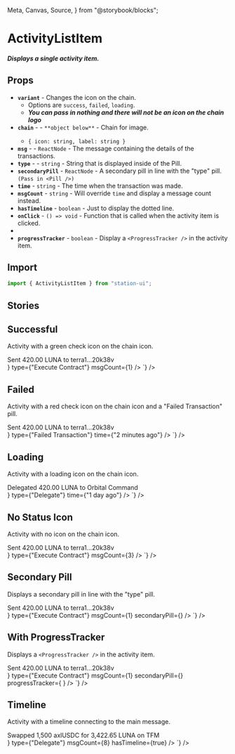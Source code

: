  Meta,
  Canvas,
  Source,
} from "@storybook/blocks";

<Meta title="Components/List Items/Activity" />

# ActivityListItem

##### Displays a single activity item.

## Props
- **`variant`** - Changes the icon on the chain.
  - Options are `success`, `failed`, `loading`.
  - ***You can pass in nothing and there will not be an icon on the chain logo***
- **`chain`** - <RequiredText /> - `**object below**` - Chain for image.
  - `{ icon: string, label: string }`
- **`msg`** - <RequiredText /> - `ReactNode` - The message containing the details of the transactions.
- **`type`** - <RequiredText /> - `string` - String that is displayed inside of the Pill.
- **`secondaryPill`** - `ReactNode` - A secondary pill in line with the "type" pill. `(Pass in <Pill />)`
- **`time`** - `string` - The time when the transaction was made.
- **`msgCount`** - `string` - Will override `time` and display a message count instead.
- **`hasTimeline`** - `boolean` - Just to display the dotted line.
- **`onClick`** - `() => void` - Function that is called when the activity item is clicked.
-
- **`progressTracker`** - `boolean` - Display a `<ProgressTracker />` in the activity item.


## Import
```jsx
import { ActivityListItem } from "station-ui";
```

## Stories

## Successful
Activity with a green check icon on the chain icon.
<div className="story_with_source_below">
  <Canvas of={ActivityListItemStories.Successful} />
  <Source code={`
    <ActivityListItem
  variant={"success"}
  chain={{ icon: "https://station-assets.terra.dev/img/chains/Terra.svg", label: "Terra" }}
  msg={
    <div>
      Sent <span>420.00 LUNA</span> to <span>terra1...20k38v</span>
    </div>
  }
  type={"Execute Contract"}
  msgCount={1}
/>
  `} />
</div>

## Failed
Activity with a red check icon on the chain icon and a "Failed Transaction" pill.
<div className="story_with_source_below">
  <Canvas of={ActivityListItemStories.Failed} />
  <Source code={`
    <ActivityListItem
  variant={"failed"}
  chain={{ icon: "https://station-assets.terra.dev/img/chains/Terra.svg", label: "Terra" }}
  msg={
    <div>
      Sent <span>420.00 LUNA</span> to <span>terra1...20k38v</span>
    </div>
  }
  type={"Failed Transaction"}
  time={"2 minutes ago"}
/>
  `} />
</div>

## Loading
Activity with a loading icon on the chain icon.
<div className="story_with_source_below">
  <Canvas of={ActivityListItemStories.Loading} />
  <Source code={`
    <ActivityListItem
  variant={"loading"}
  chain={{ icon: "https://station-assets.terra.dev/img/chains/Terra.svg", label: "Terra" }}
  msg={
    <div>
      Delegated <span>420.00 LUNA</span> to <span>Orbital Command</span>
    </div>
  }
  type={"Delegate"}
  time={"1 day ago"}
/>
  `} />
</div>

## No Status Icon
Activity with no icon on the chain icon.
<div className="story_with_source_below">
  <Canvas of={ActivityListItemStories.NoStatusIcon} />
  <Source code={`
    <ActivityListItem
  chain={{ icon: "https://station-assets.terra.dev/img/chains/Terra.svg", label: "Terra" }}
  msg={
    <div>
      Sent <span>420.00 LUNA</span> to <span>terra1...20k38v</span>
    </div>
  }
  type={"Execute Contract"}
  msgCount={3}
/>
  `} />
</div>

## Secondary Pill
Displays a secondary pill in line with the "type" pill.
<div className="story_with_source_below">
  <Canvas of={ActivityListItemStories.SecondaryPill} />
  <Source code={`
    <ActivityListItem
  variant={"loading"}
  chain={{ icon: "https://station-assets.terra.dev/img/chains/Terra.svg", label: "Terra" }}
  msg={
    <div>
      Sent <span>420.00 LUNA</span> to <span>terra1...20k38v</span>
    </div>
  }
  type={"Execute Contract"}
  msgCount={1}
  secondaryPill={<Pill variant={"warning"} text={"Pending"} />}
/>
  `} />
</div>

## With ProgressTracker
Displays a `<ProgressTracker />` in the activity item.
<div className="story_with_source_below">
  <Canvas of={ActivityListItemStories.WithProgressTracker} />
  <Source code={`
    <ActivityListItem
  variant={"loading"}
  chain={{ icon: "https://station-assets.terra.dev/img/chains/Terra.svg", label: "Terra" }}
  msg={
    <div>
      Sent <span>420.00 LUNA</span> to <span>terra1...20k38v</span>
    </div>
  }
  type={"Execute Contract"}
  msgCount={1}
  secondaryPill={<Pill variant={"warning"} text={"Pending"} />}
  progressTracker={
    <ProgressTracker
      steps={["completed", "incomplete", "incomplete"]}
      stepLabels={["Terra", "Osmosis", "Something"]}
    />
  }
/>
  `} />
</div>

## Timeline
Activity with a timeline connecting to the main message.
<div className="story_with_source_below">
  <Canvas of={ActivityListItemStories.Timeline} />
  <Source code={`
    <ActivityListItem
  variant={"success"}
  chain={{ icon: "https://station-assets.terra.dev/img/chains/Terra.svg", label: "Terra" }}
  msg={
    <div>
      Swapped <span>1,500 axlUSDC</span> for <span style={{color: "var(--token-success-500)"}}>3,422.65 LUNA</span> on <span>TFM</span>
    </div>
  }
  type={"Delegate"}
  msgCount={8}
  hasTimeline={true}
/>
  `} />
</div>

<br />
<br />
<br />
<br />
<br />
<br />
<br />
<br />
<br />
<br />
<br />
<br />
<br />
<br />
<br />
<br />
<br />
<br />
<br />
<br />
<br />
